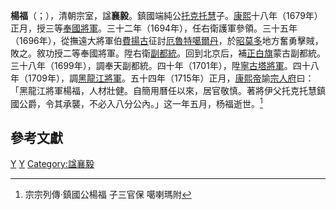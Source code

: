 {{Hatnote|这是[[满族人名|满族人名]]，只称名而不与姓氏连用，其姓氏为[[爱新觉罗氏|爱新觉罗]]。}}
'''楊福'''（{{lang-mnc|ᠶᠠᠩᡶᡠ|v=yangfu}}；{{bd|17世纪|？|1715年|catIdx=A}}），清朝宗室，諡'''襄毅'''。鎮國端純公[[托克托慧|托克托慧]]子。[[康熙|康熙]]十八年（1679年）正月，授三等[[奉國將軍|奉國將軍]]。三十二年（1694年），任右衛護軍參領。三十五年（1696年），從撫遠大將軍伯[[費揚古|費揚古]]征討[[厄魯特|厄魯特]][[噶爾丹|噶爾丹]]，於[[昭莫多|昭莫多]]地方奮勇擊賊，敗之。敘功授二等奉國將軍。陞右衛[[副都統|副都統]]。回到北京后，補[[正白旗|正白旗]]蒙古副都統。三十八年（1699年），調奉天副都統。四十年（1701年），陞[[寧古塔將軍|寧古塔將軍]]。四十八年（1709年），調[[黑龍江將軍|黑龍江將軍]]。五十四年（1715年）正月，[[康熙帝|康熙帝]]諭[[宗人府|宗人府]]曰：「黑龍江將軍楊福，人材壯健。自簡用曆任以來，居官敬慎。著將伊父托克托慧鎮國公爵，令其承襲，不必入八分公內。」这一年五月，杨福逝世。<ref>宗宗列傳·鎮國公楊福 子三官保 噶喇瑪附</ref>

==參考文獻==
<div class="references-small">
<references></references>
</div>

[[Category:清朝宗室|Y]]
[[Category:黑龍江將軍|Y]]
[[Category:諡襄毅|Category:諡襄毅]]